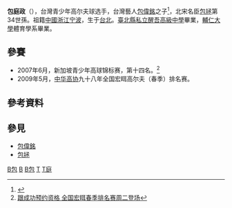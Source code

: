 {{Infobox_Person
| name = 包庭政
|image= 
|box_width= 
|occupation= 青少年高尔夫球选手
| period = 
|birth_name=
| other_names =
| Sex = 男
|birth_date= {{birth date and age|1991|1|18}}
|birth_place= {{TWN}}[[臺北市|臺北市]]
|death_date= 
|death_place= 
| nationality = {{ROC}}
| residence = 
| height =
| weight =
| party =
| religion =
| spouse = 
| relatives = [[包偉銘|包偉銘]]（父）<br>[[康雅嵐|康雅嵐]]（母）<ref>{{cite news|title=200萬勾出母子失聯懸案 包偉銘全家福遭前妻挖除|url=https://ent.ltn.com.tw/news/breakingnews/2256147|publisher=自由時報|date=2017-11-17|accessdate=2020-04-08|archive-date=2020-09-18|archive-url=https://web.archive.org/web/20200918003727/https://ent.ltn.com.tw/news/breakingnews/2256147|dead-url=no}}</ref>。
|education= [[臺北縣私立醒吾高級中學|臺北縣私立醒吾高級中學]]<br>[[輔仁大學|輔仁大學]]
| past = 
| work =
|awards=
}}

'''包庭政'''（{{bd|1991年|1月18日||catIdx=B包}}），台灣青少年高尔夫球选手，台灣藝人[[包偉銘|包偉銘]]之子<ref>{{Cite web |url=http://www.ttv.com.tw/096/02/0960214/09602144705805S.htm |title=包偉銘陪兒子打高爾夫 |access-date=2009-06-17 |archive-date=2009-05-15 |archive-url=https://web.archive.org/web/20090515143019/http://www.ttv.com.tw/096/02/0960214/09602144705805S.htm |dead-url=yes }}</ref>，北宋名臣[[包拯|包拯]]第34世孫。祖籍[[中國|中國]][[浙江|浙江]][[宁波|宁波]]，生于[[台北|台北]]。[[臺北縣私立醒吾高級中學|臺北縣私立醒吾高級中學]]畢業，[[輔仁大學|輔仁大學]]體育學系畢業。

==參賽==
*2007年6月，新加坡青少年高球锦标赛，第十四名。<ref>[http://www.golf998.com/news/show/24506.shtml 跟成功预约资格 全国宏眲春季排名赛周二登场]{{dead link|date=2017年11月 |bot=InternetArchiveBot |fix-attempted=yes }}</ref>
*2009年5月，[[中華民國高爾夫協會|中华高协]]九十八年全国宏眲高尔夫（春季）排名赛。

==參考資料==
{{Reflist}}

==參見==
*[[包偉銘|包偉銘]]
*[[包拯|包拯]]

[[Category:台灣男子高爾夫球運動員|B包]]
[[Category:宁波裔台湾人|B]]
[[Category:台北市人|B包]]
[[Category:包振銘家族|T]]
[[Category:包姓|T庭]]